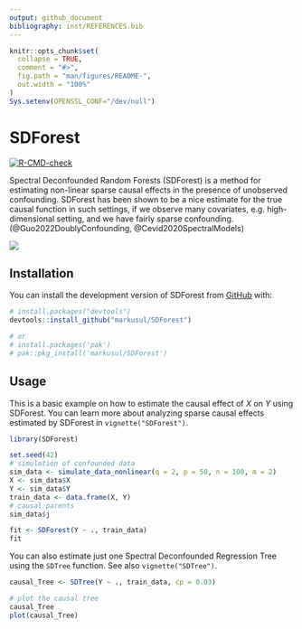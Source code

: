 ```yaml
---
output: github_document
bibliography: inst/REFERENCES.bib
---
```


<!-- README.md is generated from README.Rmd. Please edit that file -->

```r
knitr::opts_chunk$set(
  collapse = TRUE,
  comment = "#>",
  fig.path = "man/figures/README-",
  out.width = "100%"
)
Sys.setenv(OPENSSL_CONF="/dev/null")
```

# SDForest

<!-- badges: start -->
[![R-CMD-check](https://github.com/markusul/SDForest/actions/workflows/R-CMD-check.yaml/badge.svg)](https://github.com/markusul/SDForest/actions/workflows/R-CMD-check.yaml)
<!-- badges: end -->

Spectral Deconfounded Random Forests (SDForest) is a method for estimating non-linear sparse causal effects in the presence of unobserved confounding. SDForest has been shown to be a nice estimate for the true causal function in such settings, if we observe many covariates, e.g. high-dimensional setting, and we have fairly sparse confounding. (@Guo2022DoublyConfounding, @Cevid2020SpectralModels)

![](man/figures/confModel.png)

## Installation

You can install the development version of SDForest from [GitHub](https://github.com/) with:

``` r
# install.packages("devtools")
devtools::install_github("markusul/SDForest")

# or
# install.packages('pak')
# pak::pkg_install('markusul/SDForest')
```

## Usage

This is a basic example on how to estimate the causal effect of $X$ on $Y$ using SDForest. You can learn more about analyzing sparse causal effects estimated by SDForest in `vignette("SDForest")`.

```r
library(SDForest)

set.seed(42)
# simulation of confounded data
sim_data <- simulate_data_nonlinear(q = 2, p = 50, n = 100, m = 2)
X <- sim_data$X
Y <- sim_data$Y
train_data <- data.frame(X, Y)
# causal parents
sim_data$j

fit <- SDForest(Y ~ ., train_data)
fit
```

You can also estimate just one Spectral Deconfounded Regression Tree using the `SDTree` function. See also `vignette("SDTree")`.

```r
causal_Tree <- SDTree(Y ~ ., train_data, cp = 0.03)

# plot the causal tree
causal_Tree
plot(causal_Tree)
```

